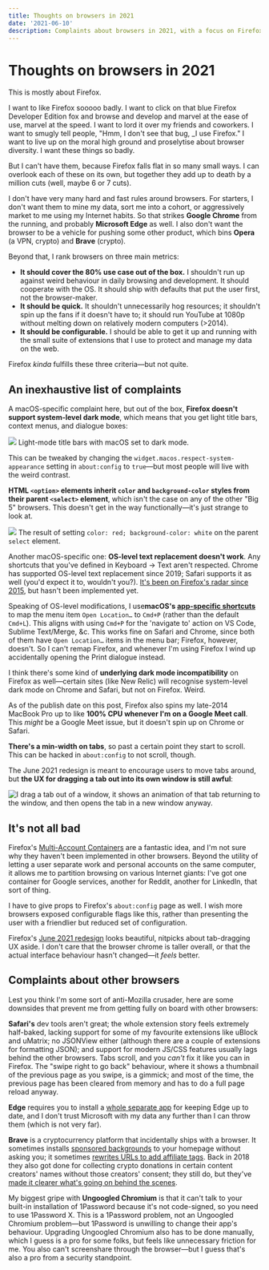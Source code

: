 ```yaml
---
title: Thoughts on browsers in 2021
date: '2021-06-10'
description: Complaints about browsers in 2021, with a focus on Firefox, which I desperately want to like.
---
```


<Date date="2021-06-10" />

# Thoughts on browsers in 2021
This is mostly about Firefox.

I want to like Firefox sooooo badly. I want to click on that blue Firefox Developer Edition fox and browse and develop and marvel at the ease of use, marvel at the speed. I want to lord it over my friends and coworkers. I want to smugly tell people, "Hmm, I don't see that bug, _I use Firefox." I want to live up on the moral high ground and proselytise about browser diversity. I want these things so badly.

But I can't have them, because Firefox falls flat in so many small ways. I can overlook each of these on its own, but together they add up to death by a million cuts (well, maybe 6 or 7 cuts).

I don't have very many hard and fast rules around browsers. For starters, I don't want them to mine my data, sort me into a cohort, or aggressively market to me using my Internet habits. So that strikes **Google Chrome** from the running, and probably **Microsoft Edge** as well. I also don't want the browser to be a vehicle for pushing some other product, which bins **Opera** (a VPN, crypto) and **Brave** (crypto).

Beyond that, I rank browsers on three main metrics:

- **It should cover the 80% use case out of the box.** I shouldn't run up against weird behaviour in daily browsing and development. It should cooperate with the OS. It should ship with defaults that put the user first, not the browser-maker.
- **It should be quick.** It shouldn't unnecessarily hog resources; it shouldn't spin up the fans if it doesn't have to; it should run YouTube at 1080p without melting down on relatively modern computers (>2014).
- **It should be configurable.** I should be able to get it up and running with the small suite of extensions that I use to protect and manage my data on the web.

Firefox _kinda_ fulfills these three criteria—but not quite.

## An inexhaustive list of complaints
A macOS-specific complaint here, but out of the box, **Firefox doesn't support system-level dark mode**, which means that you get light title bars, context menus, and dialogue boxes:

<Image src="/2021-06/title-bars.png">
  Light-mode title bars with macOS set to dark mode.
</Image>

This can be tweaked by changing the `widget.macos.respect-system-appearance` setting in `about:config` to `true`—but most people will live with the weird contrast.

**HTML `<option>` elements inherit `color` and `background-color` styles from their parent `<select>` element**, which isn't the case on any of the other "Big 5" browsers. This doesn't get in the way functionally—it's just strange to look at.

<Image src="/2021-06/options.png">
  <span>The result of setting <code>color: red; background-color: white</code> on the parent <code>select</code> element.</span>
</Image>

Another macOS-specific one: **OS-level text replacement doesn't work**. Any shortcuts that you've defined in Keyboard → Text aren't respected. Chrome has supported OS-level text replacement since 2019; Safari supports it as well (you'd expect it to, wouldn't you?). [It's been on Firefox's radar since 2015](https://bugzilla.mozilla.org/show_bug.cgi?id=1149826), but hasn't been implemented yet.

Speaking of OS-level modifications, I use**macOS's [app-specific shortcuts](https://support.apple.com/en-gb/guide/mac-help/mchlp2271/mac)** to map the menu item `Open Location…` to `Cmd+P` (rather than the default `Cmd+L`). This aligns with using `Cmd+P` for the 'navigate to' action on VS Code, Sublime Text/Merge, &c. This works fine on Safari and Chrome, since both of them have `Open Location…` items in the menu bar; Firefox, however, doesn't. So I can't remap Firefox, and whenever I'm using Firefox I wind up accidentally opening the Print dialogue instead.

I think there's some kind of **underlying dark mode incompatibility** on Firefox as well—certain sites (like New Relic) will recognise system-level dark mode on Chrome and Safari, but not on Firefox. Weird.

As of the publish date on this post, Firefox also spins my late-2014 MacBook Pro up to like **100% CPU whenever I'm on a Google Meet call**. This _might_ be a Google Meet issue, but it doesn't spin up on Chrome or Safari.

**There's a min-width on tabs**, so past a certain point they start to scroll. This can be hacked in `about:config` to not scroll, though.

The June 2021 redesign is meant to encourage users to move tabs around, but **the UX for dragging a tab out into its own window is still awful**:

<img src="https://assets.charlesharri.es/src/2021-06/dragging-tabs.gif" alt="I drag a tab out of a window, it shows an animation of that tab returning to the window, and then opens the tab in a new window anyway." />

## It's not all bad
Firefox's [Multi-Account Containers](https://support.mozilla.org/en-US/kb/containers) are a fantastic idea, and I'm not sure why they haven't been implemented in other browsers. Beyond the utility of letting a user separate work and personal accounts on the same computer, it allows me to partition browsing on various Internet giants: I've got one container for Google services, another for Reddit, another for LinkedIn, that sort of thing.

I have to give props to Firefox's `about:config` page as well. I wish more browsers exposed configurable flags like this, rather than presenting the user with a friendlier but reduced set of configuration.

Firefox's [June 2021 redesign](https://www.theverge.com/2021/6/1/22463321/firefox-design-redesign-bigger-floatier-tabs) looks beautiful, nitpicks about tab-dragging UX aside. I don't care that the browser chrome is taller overall, or that the actual interface behaviour hasn't changed—it _feels_ better.

## Complaints about other browsers
Lest you think I'm some sort of anti-Mozilla crusader, here are some downsides that prevent me from getting fully on board with other browsers:

**Safari's** dev tools aren't great; the whole extension story feels extremely half-baked, lacking support for some of my favourite extensions like uBlock and uMatrix; no JSONView either (although there are a couple of extensions for formatting JSON); and support for modern JS/CSS features usually lags behind the other browsers. Tabs scroll, and you _can't_ fix it like you can in Firefox. The "swipe right to go back" behaviour, where it shows a thumbnail of the previous page as you swipe, is a gimmick; and most of the time, the previous page has been cleared from memory and has to do a full page reload anyway.

**Edge** requires you to install a [whole separate app](https://osxdaily.com/2019/07/20/how-delete-microsoft-autoupdate-mac/) for keeping Edge up to date, and I don't trust Microsoft with my data any further than I can throw them (which is not very far).

**Brave** is a cryptocurrency platform that incidentally ships with a browser. It sometimes installs [sponsored backgrounds](https://brave.com/introducing-sponsored-images-in-brave/) to your homepage without asking you; it sometimes [rewrites URLs to add affiliate tags](https://www.theverge.com/2020/6/8/21283769/brave-browser-affiliate-links-crypto-privacy-ceo-apology). Back in 2018 they also got done for collecting crypto donations in certain content creators' names without those creators' consent; they still do, but they've [made it clearer what's going on behind the scenes](https://brave.com/rewards-update/).

My biggest gripe with **Ungoogled Chromium** is that it can't talk to your built-in installation of 1Password because it's not code-signed, so you need to use 1Password X. This is a 1Password problem, not an Ungoogled Chromium problem—but 1Password is unwilling to change their app's behaviour. Upgrading Ungoogled Chromium also has to be done manually, which I guess is a pro for some folks, but feels like unnecessary friction for me. You also can't screenshare through the browser—but I guess that's also a pro from a security standpoint.


